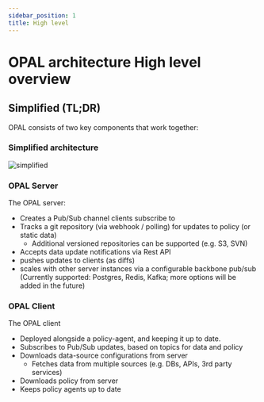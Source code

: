 ```yaml
---
sidebar_position: 1
title: High level
---
```


# OPAL architecture High level overview

## Simplified (TL;DR)
OPAL consists of two key components that work together: 

### Simplified architecture
<img src="https://i.ibb.co/CvmX8rR/simplified-diagram-highlight.png" alt="simplified" border="0" />

### OPAL Server
The OPAL server:
- Creates a Pub/Sub channel clients subscribe to
- Tracks a git repository (via webhook / polling) for updates to policy (or static data)
    - Additional versioned repositories can be supported (e.g. S3, SVN)
- Accepts data update notifications via Rest API
- pushes updates to clients (as diffs)
- scales with other server instances via a configurable backbone pub/sub (Currently supported: Postgres, Redis, Kafka; more options will be added in the future)

### OPAL Client
The OPAL client 
- Deployed alongside a policy-agent, and keeping it up to date.
- Subscribes to Pub/Sub updates, based on topics for data and policy 
- Downloads data-source configurations from server
    - Fetches data from multiple sources (e.g. DBs, APIs, 3rd party services) 
- Downloads policy from server
- Keeps policy agents up to date